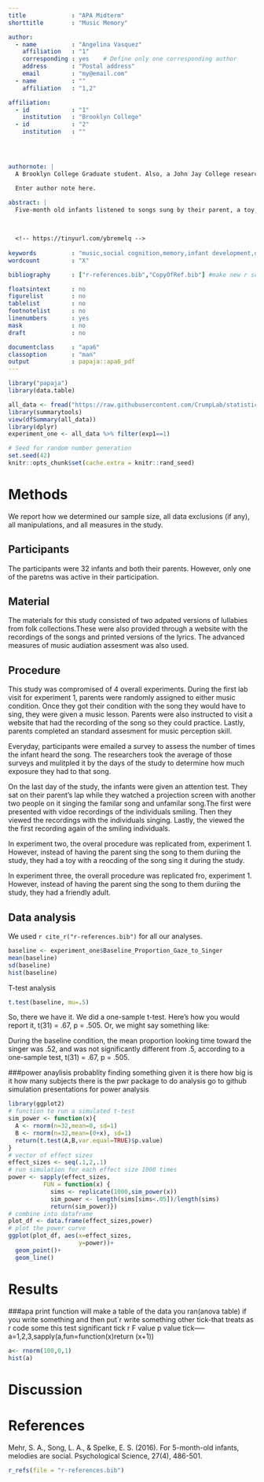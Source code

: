 ```yaml
---
title             : "APA Midterm"
shorttitle        : "Music Memory"

author: 
  - name          : "Angelina Vasquez"
    affiliation   : "1"
    corresponding : yes    # Define only one corresponding author
    address       : "Postal address"
    email         : "my@email.com"
  - name          : ""
    affiliation   : "1,2"

affiliation:
  - id            : "1"
    institution   : "Brooklyn College"
  - id            : "2"
    institution   : ""




authornote: |
  A Brooklyn College Graduate student. Also, a John Jay College research assistant.

  Enter author note here.

abstract: |
  Five-month old infants listened to songs sung by their parent, a toy,or someone unfamiliar for one to two week period. These songs had the same lyrics and rhythms. However, the melodies were different. The researchers tested the infants selected attention when a random person sang the song they were familiar with and the song they were not. The results indicated that infants paid more attention to the song they were familiar with, and that exposure time predicted preference time. This suggests that melodies may carry social meanings for infants.    
  

  
  <!-- https://tinyurl.com/ybremelq -->
  
keywords          : "music,social cognition,memory,infant development,open data"
wordcount         : "X"

bibliography      : ["r-references.bib","CopyOfRef.bib"] #make new r script with my ref.bib in bracket,add""ref.bib" click bibtex version to add to script in code

floatsintext      : no
figurelist        : no
tablelist         : no
footnotelist      : no
linenumbers       : yes
mask              : no
draft             : no

documentclass     : "apa6"
classoption       : "man"
output            : papaja::apa6_pdf
---
```


```r
library("papaja")
library(data.table)

all_data <- fread("https://raw.githubusercontent.com/CrumpLab/statisticsLab/master/data/MehrSongSpelke2016.csv")
library(summarytools)
view(dfSummary(all_data))
library(dplyr)
experiment_one <- all_data %>% filter(exp1==1)
```

```r
# Seed for random number generation
set.seed(42)
knitr::opts_chunk$set(cache.extra = knitr::rand_seed)
```



# Methods
We report how we determined our sample size, all data exclusions (if any), all manipulations, and all measures in the study. <!-- 21-word solution (Simmons, Nelson & Simonsohn, 2012; retrieved from http://ssrn.com/abstract=2160588) -->

## Participants
The participants were 32 infants and both their parents. However, only one of the paretns was active in their participation.

## Material
The materials for this study consisted of two adpated versions of lullabies from folk collections.These were also provided through a website with the recordings of the songs and printed versions of the lyrics. The advanced measures of music audiation assesment was also used.

## Procedure
This study was compromised of 4 overall experiments. During the first lab visit for experiment 1, parents were randomly assigned to either music condition. Once they got their condition with the song they would have to sing, they were given a music lesson. Parents were also instructed to visit a website that had the recording of the song so they could practice. Lastly, parents completed an standard assesment for music perception skill.

Everyday, participants were emailed a survey to assess the number of times the infant heard the song. The researchers took the average of those surveys and mulitpled it by the days of the study to determine how much exposure they had to that song.

On the last day of the study, the infants were given an attention test. They sat on their parent's lap while they watched a projection screen with another two people  on it singing the familar song and unfamilar song.The first were presented with vidoe recordings of the individuals smiling. Then they viewed the recordings with the individuals singing. Lastly, the viewed the the first recording again of the smiling individuals.

In experiment two, the overal procedure was replicated from, experiment 1. However, instead of having the parent sing the song to them duriing the study, they had a toy with a reocding of the song sing it during the study.

In experiment three, the overall procedure was replicated fro, experiment 1. However, instead of having the parent sing the song to them duriing the study, they had a friendly adult.


## Data analysis
We used `r cite_r("r-references.bib")` for all our analyses.
```r
baseline <- experiment_one$Baseline_Proportion_Gaze_to_Singer
mean(baseline)
sd(baseline)
hist(baseline)
```
T-test analysis
```r
t.test(baseline, mu=.5)
```
So, there we have it. We did a one-sample t-test. Here’s how you would report it, t(31) = .67, p = .505. Or, we might say something like:

During the baseline condition, the mean proportion looking time toward the singer was .52, and was not significantly different from .5, according to a one-sample test, t(31) = .67, p = .505.

###power anaylisis probablity finding something given it is there how big is it how many subjects there is the pwr package to do analysis go to github simulation presentations for power analysis
```r
library(ggplot2)
# function to run a simulated t-test
sim_power <- function(x){
  A <- rnorm(n=32,mean=0, sd=1)
  B <- rnorm(n=32,mean=(0+x), sd=1)
  return(t.test(A,B,var.equal=TRUE)$p.value)
}
# vector of effect sizes
effect_sizes <- seq(.1,2,.1)
# run simulation for each effect size 1000 times
power <- sapply(effect_sizes, 
          FUN = function(x) {
            sims <- replicate(1000,sim_power(x))
            sim_power <- length(sims[sims<.05])/length(sims)
            return(sim_power)})
# combine into dataframe
plot_df <- data.frame(effect_sizes,power)
# plot the power curve
ggplot(plot_df, aes(x=effect_sizes,
                    y=power))+
  geom_point()+
  geom_line()
```


# Results
###apa print function will make a table of the data you ran(anova table) if you write something and then put`r write something other tick-that treats as r code some this test significant tick r F value p value tick-----a=1,2,3,sapply(a,fun=function(x)return (x+1))

```r
a<- rnorm(100,0,1)
hist(a)
```


# Discussion


\newpage

# References
Mehr, S. A., Song, L. A., & Spelke, E. S. (2016). For 5-month-old infants, melodies are social. Psychological Science, 27(4), 486-501.
```r
r_refs(file = "r-references.bib")

```

\begingroup
\setlength{\parindent}{-0.5in}
\setlength{\leftskip}{0.5in}

<div id = "refs"></div>
\endgroup
